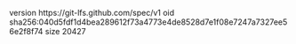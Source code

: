 version https://git-lfs.github.com/spec/v1
oid sha256:040d5fdf1d4bea289612f73a4773e4de8528d7e1f08e7247a7327ee56e2f8f74
size 20427
